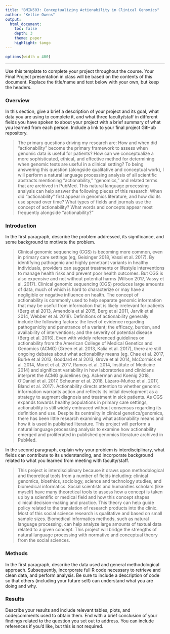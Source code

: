 ```yaml
---
title: "BMIN503: Conceptualizing Actionability in Clinical Genomics"
author: "Kellie Owens"
output: 
  html_document:
    toc: false 
    depth: 3 
    theme: paper 
    highlight: tango
---
```

```r
options(width = 400)
```  
***
Use this template to complete your project throughout the course. Your Final Project presentation in class will be based on the contents of this document. Replace the title/name and text below with your own, but keep the headers.

### Overview
In this section, give a brief a description of your project and its goal, what data you are using to complete it, and what three faculty/staff in different fields you have spoken to about your project with a brief summary of what you learned from each person. Include a link to your final project GitHub repository.

> The primary questions driving my research are: How and when did "actionability" become the primary framework to assess when genomic data is useful for patients? How can we conceptualize a more sophisticated, ethical, and effective method for determining when genomic tests are useful in a clinical setting? To being answering this question (alongside qualitative and conceptual work), I will perform a natural language processing analysis of all scientific abstracts mentioning "actionability," "genomics," and related terms that are archived in PubMed. This natural language processing analysis can help answer the following pieces of this research: When did "actionability" first appear in genomics literature, and how did its use spread over time? What types of fields and journals use the concept of actionability? What words and concepts appear most frequently alongside "actionability?"


### Introduction 
In the first paragraph, describe the problem addressed, its significance, and some background to motivate the problem.

> Clinical genomic sequencing (CGS) is becoming more common, even in primary care settings (eg, Geisinger 2018, Vassi et al. 2017). By identifying pathogenic and highly penetrant variants in healthy individuals, providers can suggest treatments or lifestyle interventions to manage health risks and prevent poor health outcomes. But CGS is also expensive and not without potential harms (Wilson 2017, Vassy et al. 2017). Clinical genomic sequencing (CGS) produces large amounts of data, much of which is hard to characterize or may have a negligible or negative influence on health. The concept of actionability is commonly used to help separate genomic information that may be useful from information that is likely irrelevant for patients (Berg et al 2013, Amendola et al 2015, Berg et al 2011, Jarvik et al 2014, Webber et al. 2018). Definitions of actionability generally include the following factors: the level of evidence regarding pathogenicity and penetrance of a variant; the efficacy, burden, and availability of interventions; and the severity of potential disease (Berg et al. 2016). Even with widely referenced guidelines on actionability from the American College of Medical Genetics and Genomics (ACMG) (Green et al. 2013, Kalia et al. 2017), there are still ongoing debates about what actionability means (eg. Chae et al. 2017, Burke et al 2013, Goddard et al 2013, Grove et al 2014, McCormick et al. 2014, Moret et al. 2017, Ramos et al. 2014, Institute of Medicine 2014) and significant variability in how laboratories and clinicians interpret the ACMG guidelines (eg. Ackerman and Koenig 2018, O’Daniel et al. 2017, Scheuner et al. 2018, Lázaro-Muñoz et al. 2017, Bland et al. 2017). Actionability directs attention to whether genomic information warrants action and reflects its initial development as a strategy to augment diagnosis and treatment in sick patients. As CGS expands towards healthy populations in primary care settings, actionability is still widely embraced without consensus regarding its definition and use. Despite its centrality in clinical genetics/genomics, there has been little research examining what actionability means and how it is used in published literature. This project will perform a natural language processing analysis to examine how actionability emerged and proliferated in published genomics literature archived in PubMed.

In the second paragraph, explain why your problem is interdisciplinary, what fields can contribute to its understanding, and incorporate background related to what you learned from meeting with faculty/staff.

> This project is interdisciplinary because it draws upon methodological and theoretical tools from a number of fields including: clinical genomics, bioethics, sociology, science and technology studies, and biomedical informatics. Social scientists and humanities scholars (like myself) have many theoretical tools to assess how a concept is taken up by a scientific or medical field and how this concept shapes clinical decision-making and practice. This theory can help guide policy related to the translation of research products into the clinic. Most of this social science research is qualitative and based on small sample sizes. Biomedical informatics methods, such as natural language processing, can help analyze large amounts of textual data related to a given concept. This project will bridge the strengths of natural language processing with normative and conceptual theory from the social sciences.


### Methods
In the first paragraph, describe the data used and general methodological approach. Subsequently, incorporate full R code necessary to retrieve and clean data, and perform analysis. Be sure to include a description of code so that others (including your future self) can understand what you are doing and why. 


### Results
Describe your results and include relevant tables, plots, and code/comments used to obtain them. End with a brief conclusion of your findings related to the question you set out to address. You can include references if you'd like, but this is not required.
